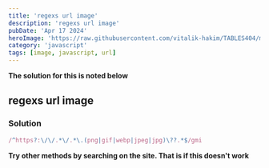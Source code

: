 ---
title: 'regexs url image'
description: 'regexs url image'
pubDate: 'Apr 17 2024'
heroImage: 'https://raw.githubusercontent.com/vitalik-hakim/TABLES404/main/error_b/JavaScript.png'
category: 'javascript'
tags: [image, javascript, url]
---

**The solution for this is noted below**

## regexs url image

### Solution

```javascript
/^https?:\/\/.*\/.*\.(png|gif|webp|jpeg|jpg)\??.*$/gmi
```
**Try other methods by searching on the site. That is if this doesn't work**
